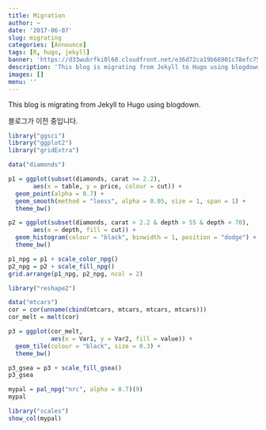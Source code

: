 ```yaml
---
title: Migration
author: ~
date: '2017-06-07'
slug: migrating
categories: [Announce]
tags: [R, hugo, jekyll]
banner: 'https://d33wubrfki0l68.cloudfront.net/e36d72ca19b66901c78efc753e0a3dac35c95010/66d20/img/hugo-logo.png'
description: 'This blog is migrating from Jekyll to Hugo using blogdown.'
images: []
menu: ''
---
```


<!--more-->

This blog is migrating from Jekyll to Hugo using blogdown.

블로그가 이전 중입니다.

```r
library("ggsci")
library("ggplot2")
library("gridExtra")

data("diamonds")

p1 = ggplot(subset(diamonds, carat >= 2.2),
       aes(x = table, y = price, colour = cut)) +
  geom_point(alpha = 0.7) +
  geom_smooth(method = "loess", alpha = 0.05, size = 1, span = 1) +
  theme_bw()

p2 = ggplot(subset(diamonds, carat > 2.2 & depth > 55 & depth < 70),
       aes(x = depth, fill = cut)) +
  geom_histogram(colour = "black", binwidth = 1, position = "dodge") +
  theme_bw()

p1_npg = p1 + scale_color_npg()
p2_npg = p2 + scale_fill_npg()
grid.arrange(p1_npg, p2_npg, ncol = 2)
```

```r
library("reshape2")

data("mtcars")
cor = cor(unname(cbind(mtcars, mtcars, mtcars, mtcars)))
cor_melt = melt(cor)

p3 = ggplot(cor_melt,
            aes(x = Var1, y = Var2, fill = value)) +
  geom_tile(colour = "black", size = 0.3) +
  theme_bw()

p3_gsea = p3 + scale_fill_gsea()
p3_gsea
```

```r
mypal = pal_npg("nrc", alpha = 0.7)(9)
mypal

library("scales")
show_col(mypal)
```

